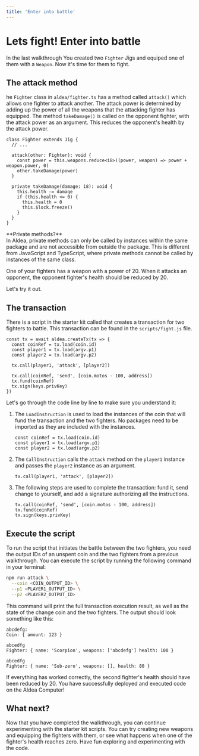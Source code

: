 ```yaml
---
title: 'Enter into battle'
---
```



# Lets fight! Enter into battle

In the last walkthrough You created two `Fighter` Jigs and equiped one of them with a `Weapon`. Now it's time for them to fight.

## The attack method

he `Fighter` class in `aldea/fighter.ts` has a method called `attack()` which allows one fighter to attack another. The attack power is determined by adding up the power of all the weapons that the attacking fighter has equipped. The method `takeDamage()` is called on the opponent fighter, with the attack power as an argument. This reduces the opponent's health by the attack power.

```tsx
class Fighter extends Jig {
  // ...

  attack(other: Fighter): void {
    const power = this.weapons.reduce<i8>((power, weapon) => power + weapon.power, 0)
    other.takeDamage(power)
  }

  private takeDamage(damage: i8): void {
    this.health -= damage
    if (this.health <= 0) {
      this.health = 0
      this.$lock.freeze()
    }
  }
}
```

<Callout emoji="ℹ️">
  **Private methods?**<br/>
  In Aldea, private methods can only be called by instances within the same package and are not accessible from outside the package. This is different from JavaScript and TypeScript, where private methods cannot be called by instances of the same class.
</Callout>

One of your fighters has a weapon with a power of 20. When it attacks an opponent, the opponent fighter's health should be reduced by 20.

Let's try it out.

## The transaction

There is a script in the starter kit called that creates a transaction for two fighters to battle. This transaction can be found in the `scripts/fight.js` file.

```tsx
const tx = await aldea.createTx(tx => {
  const coinRef = tx.load(coin.id)
  const player1 = tx.load(argv.p1)
  const player2 = tx.load(argv.p2)

  tx.call(player1, 'attack', [player2])

  tx.call(coinRef, 'send', [coin.motos - 100, address])
  tx.fund(coinRef)
  tx.sign(keys.privKey)
})
```

Let's go through the code line by line to make sure you understand it:

1. The `LoadInstruction` is used to load the instances of the coin that will fund the transaction and the two fighters. No packages need to be imported as they are included with the instances.
    
    ```tsx
    const coinRef = tx.load(coin.id)
    const player1 = tx.load(argv.p1)
    const player2 = tx.load(argv.p2)
    ```
    
2. The `CallInstruction` calls the `attack` method on the `player1` instance and passes the `player2` instance as an argument.
    
    ```tsx
    tx.call(player1, 'attack', [player2])
    ```
    
3. The following steps are used to complete the transaction: fund it, send change to yourself, and add a signature authorizing all the instructions.
    
    ```tsx
    tx.call(coinRef, 'send', [coin.motos - 100, address])
    tx.fund(coinRef)
    tx.sign(keys.privKey)
    ```
    

## Execute the script

To run the script that initiates the battle between the two fighters, you need the output IDs of an unspent coin and the two fighters from a previous walkthrough. You can execute the script by running the following command in your terminal:

```bash
npm run attack \
  --coin <COIN_OUTPUT_ID> \
  --p1 <PLAYER1_OUTPUT_ID> \
  --p2 <PLAYER2_OUTPUT_ID>
```

This command will print the full transaction execution result, as well as the state of the change coin and the two fighters. The output should look something like this:

```text
abcdefg:
Coin: { amount: 123 }

abcedfg
Fighter: { name: 'Scorpion', weapons: ['abcdefg'] health: 100 }

abcedfg
Fighter: { name: 'Sub-zero', weapons: [], health: 80 }
```

If everything has worked correctly, the second fighter's health should have been reduced by 20. You have successfully deployed and executed code on the Aldea Computer!

## What next?

Now that you have completed the walkthrough, you can continue experimenting with the starter kit scripts. You can try creating new weapons and equipping the fighters with them, or see what happens when one of the fighter's health reaches zero. Have fun exploring and experimenting with the code.

